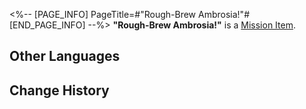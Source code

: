 <%-- [PAGE_INFO]
PageTitle=#"Rough-Brew Ambrosia!"#
[END_PAGE_INFO] --%>
{{Item Infobox
|id          = 140585
|image       = Item Rough-Brew Ambrosia!.png{{subst:void|<!--$UPLOAD:<<SpriteOutput/ItemFigures/401032.png>-<Item Rough-Brew Ambrosia!.png>-<Item Icons>>-->}}
|type        = Mission Item
|invCategory = Missions
|rarity      = 3
|effect      = 
|description = The kitty doesn't want to think about why this bottle of ambrosia has an exclamation mark in its name, and honestly, she has no clue either.
}}
'''"Rough-Brew Ambrosia!"''' is a [[Mission Item]].

==Other Languages==
{{Other Languages
|en   = "Rough-Brew Ambrosia!"
|zhs  = 「粗制蜜酿！」
|zht  = 「粗製蜜釀！」
|ja   = 「粗製のメーレ！」
|ko   = 「조잡한 꿀 음료!」
|es   = "¡Hidromiel de garrafón!"
|fr   = «&nbsp;Ambroisie brute&nbsp;!&nbsp;»
|ru   = «Нефильтрованный мёд!»
|th   = "น้ำอมฤตฝาดเฝื่อน!"
|vi   = "Rượu Mật Pha Thô!"
|de   = „Grobe Ambrosia!“
|id   = "Ambrosia Mentah!"
|pt   = "Ambrosia Mal Fermentada!"
}}

==Change History==
{{Change History|3.5}}